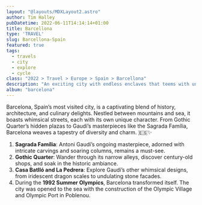 ```yaml
---
layout: "@layouts/MDXLayout2.astro"
author: Tim Halley
pubDatetime: 2022-06-11T14:14:14+01:00
title: Barcellona
type: 'TRAVEL'
slug: Barcellona-Spain
featured: true
tags:
  - travels
  - city
  - explore
  - cycle
class: "2022 > Travel > Europe > Spain > Barcellona"
description: "An exciting city with endless enclaves that teems with unique character wherever you go"
album: "barcelona"
---
```


Barcelona, Spain’s most visited city, is a captivating blend of history, architecture, and culinary delights.
Nestled between mountains and sea, it boasts whimsical streets, each with its own unique character. From Gothic
Quarter’s hidden plazas to Gaudí’s masterpieces like the Sagrada Família, Barcelona weaves a tapestry of
diversity and charm. 🇪🇸✨

1. **Sagrada Família**: Antoni Gaudí’s ongoing masterpiece, adorned with intricate carvings and soaring columns, remains a must-see.
2. **Gothic Quarter**: Wander through its narrow alleys, discover century-old shops, and soak in the historic ambiance.
3. **Casa Batlló and La Pedrera**: Explore Gaudí’s other whimsical designs, from iridescent dragon scales to undulating stone facades.
4. During the **1992 Summer Olympics**, Barcelona transformed itself. The city was opened to the sea with the construction of the Olympic
Village and Olympic Port in Poblenou. 